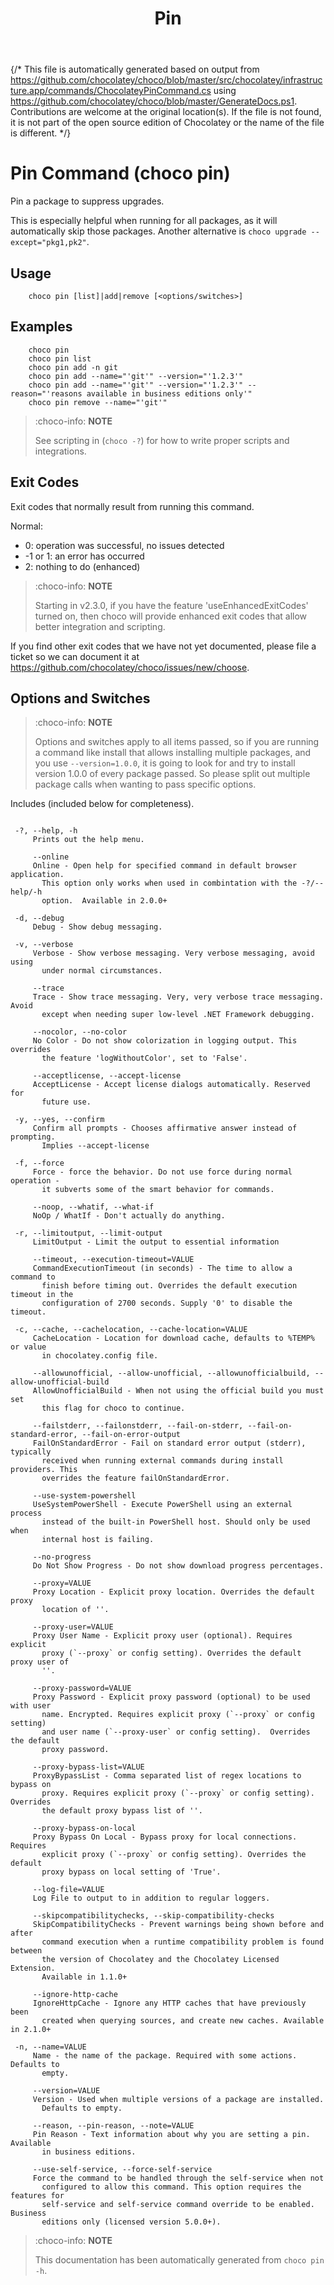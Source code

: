 ﻿---
order: 110
xref: choco-command-pin
title: Pin
description: Pin Command (choco pin)
---

{/* This file is automatically generated based on output from https://github.com/chocolatey/choco/blob/master/src/chocolatey/infrastructure.app/commands/ChocolateyPinCommand.cs using https://github.com/chocolatey/choco/blob/master/GenerateDocs.ps1. Contributions are welcome at the original location(s). If the file is not found, it is not part of the open source edition of Chocolatey or the name of the file is different. */}

# Pin Command (choco pin)

Pin a package to suppress upgrades.

This is especially helpful when running <Xref title="`choco upgrade`" value="choco-command-upgrade" /> for all
 packages, as it will automatically skip those packages. Another
 alternative is `choco upgrade --except="pkg1,pk2"`.

## Usage

~~~
    choco pin [list]|add|remove [<options/switches>]
~~~


## Examples

~~~
    choco pin
    choco pin list
    choco pin add -n git
    choco pin add --name="'git'" --version="'1.2.3'"
    choco pin add --name="'git'" --version="'1.2.3'" --reason="'reasons available in business editions only'"
    choco pin remove --name="'git'"
~~~


> :choco-info: **NOTE**
>
> See scripting in <Xref title="how to pass arguments" value="choco-commands" anchor="how-to-pass-options-switches" /> (`choco -?`) for how to
 write proper scripts and integrations.


## Exit Codes

Exit codes that normally result from running this command.

Normal:
 - 0: operation was successful, no issues detected
 - -1 or 1: an error has occurred
 - 2: nothing to do (enhanced)

> :choco-info: **NOTE**
>
> Starting in v2.3.0, if you have the feature 'useEnhancedExitCodes'
 turned on, then choco will provide enhanced exit codes that allow
 better integration and scripting.

If you find other exit codes that we have not yet documented, please
 file a ticket so we can document it at
 https://github.com/chocolatey/choco/issues/new/choose.


## Options and Switches

> :choco-info: **NOTE**
>
> Options and switches apply to all items passed, so if you are
 running a command like install that allows installing multiple
 packages, and you use `--version=1.0.0`, it is going to look for and
 try to install version 1.0.0 of every package passed. So please split
 out multiple package calls when wanting to pass specific options.

Includes <Xref title="default options/switches" value="choco-commands" anchor="default-options-and-switches" /> (included below for completeness).

~~~

 -?, --help, -h
     Prints out the help menu.

     --online
     Online - Open help for specified command in default browser application.
       This option only works when used in combintation with the -?/--help/-h
       option.  Available in 2.0.0+

 -d, --debug
     Debug - Show debug messaging.

 -v, --verbose
     Verbose - Show verbose messaging. Very verbose messaging, avoid using
       under normal circumstances.

     --trace
     Trace - Show trace messaging. Very, very verbose trace messaging. Avoid
       except when needing super low-level .NET Framework debugging.

     --nocolor, --no-color
     No Color - Do not show colorization in logging output. This overrides
       the feature 'logWithoutColor', set to 'False'.

     --acceptlicense, --accept-license
     AcceptLicense - Accept license dialogs automatically. Reserved for
       future use.

 -y, --yes, --confirm
     Confirm all prompts - Chooses affirmative answer instead of prompting.
       Implies --accept-license

 -f, --force
     Force - force the behavior. Do not use force during normal operation -
       it subverts some of the smart behavior for commands.

     --noop, --whatif, --what-if
     NoOp / WhatIf - Don't actually do anything.

 -r, --limitoutput, --limit-output
     LimitOutput - Limit the output to essential information

     --timeout, --execution-timeout=VALUE
     CommandExecutionTimeout (in seconds) - The time to allow a command to
       finish before timing out. Overrides the default execution timeout in the
       configuration of 2700 seconds. Supply '0' to disable the timeout.

 -c, --cache, --cachelocation, --cache-location=VALUE
     CacheLocation - Location for download cache, defaults to %TEMP% or value
       in chocolatey.config file.

     --allowunofficial, --allow-unofficial, --allowunofficialbuild, --allow-unofficial-build
     AllowUnofficialBuild - When not using the official build you must set
       this flag for choco to continue.

     --failstderr, --failonstderr, --fail-on-stderr, --fail-on-standard-error, --fail-on-error-output
     FailOnStandardError - Fail on standard error output (stderr), typically
       received when running external commands during install providers. This
       overrides the feature failOnStandardError.

     --use-system-powershell
     UseSystemPowerShell - Execute PowerShell using an external process
       instead of the built-in PowerShell host. Should only be used when
       internal host is failing.

     --no-progress
     Do Not Show Progress - Do not show download progress percentages.

     --proxy=VALUE
     Proxy Location - Explicit proxy location. Overrides the default proxy
       location of ''.

     --proxy-user=VALUE
     Proxy User Name - Explicit proxy user (optional). Requires explicit
       proxy (`--proxy` or config setting). Overrides the default proxy user of
       ''.

     --proxy-password=VALUE
     Proxy Password - Explicit proxy password (optional) to be used with user
       name. Encrypted. Requires explicit proxy (`--proxy` or config setting)
       and user name (`--proxy-user` or config setting).  Overrides the default
       proxy password.

     --proxy-bypass-list=VALUE
     ProxyBypassList - Comma separated list of regex locations to bypass on
       proxy. Requires explicit proxy (`--proxy` or config setting). Overrides
       the default proxy bypass list of ''.

     --proxy-bypass-on-local
     Proxy Bypass On Local - Bypass proxy for local connections. Requires
       explicit proxy (`--proxy` or config setting). Overrides the default
       proxy bypass on local setting of 'True'.

     --log-file=VALUE
     Log File to output to in addition to regular loggers.

     --skipcompatibilitychecks, --skip-compatibility-checks
     SkipCompatibilityChecks - Prevent warnings being shown before and after
       command execution when a runtime compatibility problem is found between
       the version of Chocolatey and the Chocolatey Licensed Extension.
       Available in 1.1.0+

     --ignore-http-cache
     IgnoreHttpCache - Ignore any HTTP caches that have previously been
       created when querying sources, and create new caches. Available in 2.1.0+

 -n, --name=VALUE
     Name - the name of the package. Required with some actions. Defaults to
       empty.

     --version=VALUE
     Version - Used when multiple versions of a package are installed.
       Defaults to empty.

     --reason, --pin-reason, --note=VALUE
     Pin Reason - Text information about why you are setting a pin. Available
       in business editions.

     --use-self-service, --force-self-service
     Force the command to be handled through the self-service when not
       configured to allow this command. This option requires the features for
       self-service and self-service command override to be enabled. Business
       editions only (licensed version 5.0.0+).

~~~

<Xref title='Command Reference' value='choco-commands' classes='mb-3 d-block' />


> :choco-info: **NOTE**
>
> This documentation has been automatically generated from `choco pin -h`.
